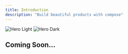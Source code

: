 ```yaml
---
title: Introduction
description: "Build beautiful products with compose"
---
```


<img
  className="block dark:hidden"
  src="/images/cover/cover-light.svg"
  alt="Hero Light"
/>
<img
  className="hidden dark:block"
  src="/images/cover/cover-dark.svg"
  alt="Hero Dark"
/>

## Coming Soon...

